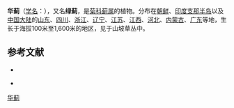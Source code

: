 {{Speciesbox
| name = 华蓟
| status = 
| status_system = 
| image =
| genus = Cirsium
| species = chinense
| authority = Gardn. et Champ.
}}

'''华蓟'''（[[学名|学名]]：{{lang|la|''Cirsium chinense''}}），又名'''绿蓟'''，是[[菊科|菊科]][[蓟属|蓟属]]的植物。分布在[[朝鲜|朝鲜]]、[[印度支那半岛|印度支那半岛]]以及[[中国大陆|中国大陆]]的[[山东|山东]]、[[四川|四川]]、[[浙江|浙江]]、[[辽宁|辽宁]]、[[江苏|江苏]]、[[江西|江西]]、[[河北|河北]]、[[内蒙古|内蒙古]]、[[广东|广东]]等地，生长于海拔100米至1,600米的地区，见于山坡草丛中。

== 参考文献 ==
<div class="references-small">
* {{cite web| url =http://www.bioinfo.cn/db05/KmzwSpecies.php?action=view&id=4580| title =华蓟| work =《中国高等植物数据库全库》| publisher =中国科学院微生物研究所| author =昆明植物研究所| accessdate =2009-02-25| deadurl =yes| archiveurl =https://web.archive.org/web/20160305073710/http://www.bioinfo.cn/db05/KmzwSpecies.php?action=view&id=4580| archivedate =2016-03-05}}
</div>
* {{CPNI| zh=绿蓟 | id=178-38309 | binomial=Cirsium chinense | authority=Gardn. & Champ. | var= | accessdate=2013-01-18}}
{{Taxonbar|from=Q10905894}}

[[Category:蓟属|华蓟]]


{{植物小作品}}
